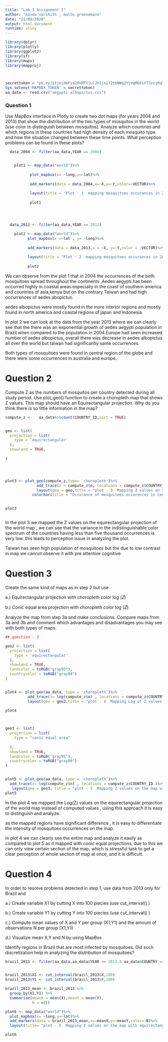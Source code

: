 ---
title: "Lab_3 Assignment 1"
author: "konda varshith , malte groenemann"
date: "21/09/2020"
output: html_document
runtime: shiny
---


```{r loading libraries , warnings = FALSE}
library(dplyr)
library(plotly)
library(ggplot2)
library(sf)
library(maps)
library(mapproj)



secrettoken = "pk.eyJ1IjoidmFya28xMTYiLCJhIjoiY2tmNWg2YjVqMDFsYTJzcjRqY2NxM2wyZiJ9.i_6sbQHwO3Sdsojg3TIdxw"
Sys.setenv('MAPBOX_TOKEN' = secrettoken)
aa_data <- read.csv("aegypti_albopictus.csv")

```


### Question 1 

Use MapBox interface in Plotly to create two dot maps (for years 2004 and 2013) that show
the distribution of the two types of mosquitos in the world (use color to distinguish between
mosquitos). Analyze which countries and which regions in these countries had high density of
each mosquito type and how the situation changed between these time points. What
perception problems can be found in these plots?
```{r 1.1 , warning = FALSE}



  data_2004 <- filter(aa_data,YEAR == 2004)


    plot1 <- map_data("world")%>%
  
           plot_mapbox(x= ~long,y=~lat)%>%
    
           add_markers(data = data_2004,x=~X,y=~Y,color=~VECTOR)%>%
      
           layout(title = "Plot - 1  mapping mosquitoes occurances in 2004 throughout the world")
    
           plot1




  data_2013 <- filter(aa_data,YEAR == 2013)

    plot2 <- map_data("world")%>%
          plot_mapbox(x =~lat , y= ~long)%>%
        
          add_markers(data = data_2013,x = ~X, y=~Y,color = ~VECTOR)%>%
      
          layout(title = "Plot - 2  mapping mosquitoes occurances in 2013 throughout the world")
  
          plot2


```

We can observe from the plot 1 that in 2004 the occurrences of the both mosquitoes spread throughout the continents ,Aedes aegypti has been occurred highly in coastal areas especially in the coast of southern america and countries of asia,kenya but on the 
contrary Taiwan and  had high occurrences of aedes abopictus.

aedes albopictus were mostly found in the more interior regions  and mostly found in  north america and coastal regions of japan and indonesia.


In plot 2 we can look at the data from the year 2013 where we can clearly see that the there was an exponential growth of aedes aegypti population in Brazil when compared to the population in  2004.Europe had seen increased number of aedes albopictus, overall there was decrease in aedes albopictus all over the world but taiwan had significantly same occurrences.

Both types of mosquitoes were found in central region of the globe and there were some occurrences in australia and europe.



# Question 2


Compute Z as the numbers of mosquitos per country detected during all study period. Use
plot_geo() function to create a choropleth map that shows Z values. This map should have an
Equirectangular projection. Why do you think there is so little information in the map?


```{r 2 , warning = FALSE}
compute_z <-   aa_data%>%count(COUNTRY_ID,sort = TRUE)


geo <- list(
  projection = list(
    type = 'equirectangular'
  ),
  showland = TRUE,
  
)




plot3 <- plot_geo(compute_z,type= 'choropleth')%>%
              add_trace(z = compute_z$n, locations = compute_z$COUNTRY_ID)%>%
              layout(geo = geo,title = "plot - 3  Mapping Z values on the map with equirectangualr projection")%>%
            colorbar(title = "Occurance of mosquitoes occurences in country")
  

plot3



```


In the plot 3 we mapped the Z values on the equirectangular projection of the world map , we can see that the variance in the indistinguishable color spectrum of the countries having less than five thousand occurrences is very low. this leads to perception issue in analyzing the plot.

Taiwan has seen high population of mosquitoes but the due to low contrast in map we cannot observe it with pre attentive cognitive  



# Question 3

Create the same kind of maps as in step 2 but use

a.)   Equirectangular projection with choropleth color log (𝑍)

b.)   Conic equal area projection with choropleth color log (𝑍)

Analyze the map from step 3a and make conclusions. Compare maps from 3a and 3b and
comment which advantages and disadvantages you may see with both types of maps.

```{r ,warning = FALSE}
## question - 3 

geo2 <- list(
  projection = list(
    type = 'equirectangular'
  ),
  showland = TRUE,
  landcolor = toRGB("gray95"),
  countrycolor = toRGB("gray80")
)


plot4 <- plot_geo(aa_data, type = 'choropleth')%>%
          add_trace(z= log(compute_z$n) , locations = compute_z$COUNTRY_ID )%>%
          layout(geo = geo2,title = "plot - 4  Mapping Log of Z values on the map with equirectangualr projection")
          
plot4  



geo3 <- list(
  projection = list(
    type = "conic equal area"
    
  ),
  showland = TRUE,
  landcolor = toRGB("gray95"),
  countrycolor = toRGB("gray80")
)


plot5 <- plot_geo(aa_data, type = 'choropleth')%>%
  add_trace(z= log(compute_z$n) , locations = compute_z$COUNTRY_ID )%>%
   layout(geo = geo3, title = "plot - 5  Mapping Z values on the map with conic equal area projection")
plot5 

```

In the plot 4  we mapped the Log(Z) values on the equirectangular projection of the world map  instead of computed values , using this approach it is easy to distinguish and analyze.

as the mapped regions have significant difference , it is easy to differentiate the intensity of mosquitoes occurrences on the map.

In plot 4 we can clearly see the entire map and analyze it easily as compared to plot 5 as it mapped with conic equal projections,
due to this we can only view certain section of the map, which is stressful task to get a clear perception of whole section of map at once, and it is difficult.




# Question 4

In order to resolve problems detected in step 1, use data from 2013 only for Brazil and

a.) Create variable X1 by cutting X into 100 piecies (use cut_interval() )

b.) Create variable Y1 by cutting Y into 100 piecies (use cut_interval() )

c.) Compute mean values of X and Y per group (X1,Y1) and the amount of observations N per group (X1,Y1)

d.)  Visualize mean X,Y and N by using MapBox

Identify regions in Brazil that are most infected by mosquitoes. Did such discretization
help in analyzing the distribution of mosquitoes?

```{r , warning = FALSE}

brazil_2013 <- filter(aa_data,aa_data$YEAR == 2013 & aa_data$COUNTRY == "Brazil")


brazil_2013$X1 <- cut_interval(brazil_2013$X,100)
brazil_2013$Y1 <- cut_interval(brazil_2013$Y,100)

brazil_2013_mean <- brazil_2013 %>%
  group_by(X1,Y1) %>%
  summarise(meanX = mean(X),meanY = mean(Y),
            N = n())

plot6 <- map_data("world")%>%
  plot_mapbox(x= ~long,y=~lat)%>%
  add_markers(data = brazil_2013_mean,x=~meanX,y=~meanY,color=~N)%>%
  layout(title= "plot - 5  Mapping Z values on the map with equirectangualr projection")

plot6
```